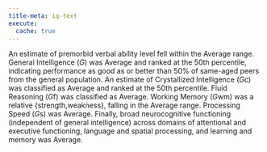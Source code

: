 ```yaml
---
title-meta: iq-text
execute:
  cache: true
---
```


An estimate of premorbid verbal ability level fell within the Average
range. General Intelligence (_G_) was Average and ranked at
the 50th percentile, indicating performance as good as or better than 50% of
same-aged peers from the general population. An estimate of Crystallized
Intelligence (*G*c) was classified as Average and ranked at the 50th percentile.
Fluid Reasoning (*G*f) was classified as Average. Working Memory (*G*wm) was a
relative {strength,weakness}, falling in the Average range.
Processing Speed (*G*s) was Average. Finally, broad neurocognitive
functioning (independent of general intelligence) across domains of attentional
and executive functioning, language and spatial processing, and learning and
memory was Average.

<!-- glue -->

